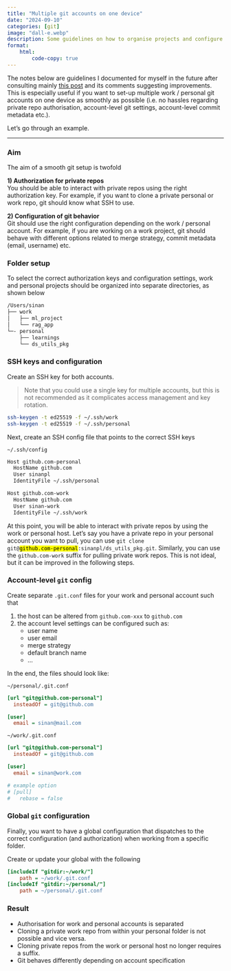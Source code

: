 ```yaml
---
title: "Multiple git accounts on one device"
date: "2024-09-10"
categories: [git]
image: "dall-e.webp"
description: Some guidelines on how to organise projects and configure git to have a smooth experience when working with multiple accounts on one device.
format: 
    html:
        code-copy: true
---
```


The notes below are guidelines I documented for myself in the future after consulting mainly [this post](https://dev.to/fedekau/automatically-managing-personal-and-work-git-configurations-27ad)
and its comments suggesting improvements. This is especially useful if you want to set-up multiple work / personal git accounts on one device as smoothly as possible (i.e. no hassles regarding private repo authorisation, account-level git settings, account-level commit metadata etc.). 

Let's go through an example.

---

### Aim

The aim of a smooth git setup is twofold

**1) Authorization for private repos**  
You should be able to interact with private repos using the right authorization key. For example, if you want to clone a private personal or work repo, git should know what SSH to use.

**2) Configuration of git behavior**  
Git should use the right configuration depending on the work / personal account. For example, if you are working on a work project, git should behave with different options related to merge strategy, commit metadata (email, username) etc.


### Folder setup

To select the correct authorization keys and configuration settings, work and personal projects should be organized into separate directories, as shown below

```txt
/Users/sinan
├── work
│   ├── ml_project
│   └── rag_app
└─- personal
    ├── learnings
    └── ds_utils_pkg
```

### SSH keys and configuration

Create an SSH key for both accounts.

> Note that you could use a single key for multiple accounts, 
> but this is not recommended as it complicates access management and key rotation.

```bash
ssh-keygen -t ed25519 -f ~/.ssh/work
ssh-keygen -t ed25519 -f ~/.ssh/personal
```

Next, create an SSH config file that points to the correct SSH keys

`~/.ssh/config`
```bash
Host github.com-personal
  HostName github.com
  User sinanpl
  IdentityFile ~/.ssh/personal

Host github.com-work
  HostName github.com
  User sinan-work
  IdentityFile ~/.ssh/work
```

At this point, you will be able to interact with private repos by using the work or personal host.
Let's say you have a private repo in your personal account you want to pull, 
you can use <code>git clone git@<mark>github.com-personal</mark>:sinanpl/ds_utils_pkg.git</code>. 
Similarly, you can use the `github.com-work` suffix for pulling private work repos. 
This is not ideal, but it can be improved in the following steps.

### Account-level `git` config

Create separate `.git.conf` files for your work and personal account such that 

1) the host can be altered from `github.com-xxx` to `github.com`
2) the account level settings can be configured such as:
    - user name
    - user email
    - merge strategy
    - default branch name
    - ...

In the end, the files should look like:

`~/personal/.git.conf` 
```ini
[url "git@github.com-personal"]
  insteadOf = git@github.com

[user]
  email = sinan@mail.com
```

`~/work/.git.conf` 
```ini
[url "git@github.com-personal"]
  insteadOf = git@github.com

[user]
  email = sinan@work.com

# example option
# [pull]
#   rebase = false
```

### Global `git` configuration

Finally, you want to have a global configuration that dispatches to the 
correct configuration (and authorization) when working from a specific folder.

Create or update your global with the following

```ini
[includeIf "gitdir:~/work/"]
    path = ~/work/.git.conf
[includeIf "gitdir:~/personal/"]
    path = ~/personal/.git.conf
```

### Result

- Authorisation for work and personal accounts is separated
- Cloning a private work repo from within your personal folder is not possible and vice versa.
- Cloning private repos from the work or personal host no longer requires a suffix.
- Git behaves differently depending on account specification
